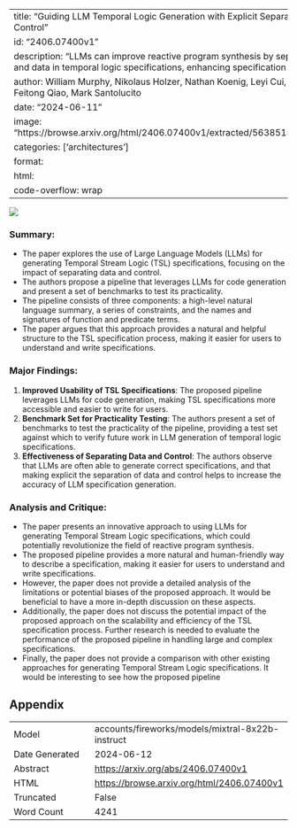 
---
title: "Guiding LLM Temporal Logic Generation with Explicit Separation of Data and Control"
id: "2406.07400v1"
description: "LLMs can improve reactive program synthesis by separating control and data in temporal logic specifications, enhancing specification generation."
author: William Murphy, Nikolaus Holzer, Nathan Koenig, Leyi Cui, Raven Rothkopf, Feitong Qiao, Mark Santolucito
date: "2024-06-11"
image: "https://browse.arxiv.org/html/2406.07400v1/extracted/5638515/Compiled.png"
categories: ['architectures']
format:
  html:
    code-overflow: wrap
---

![](https://browse.arxiv.org/html/2406.07400v1/extracted/5638515/Compiled.png)

### Summary:

- The paper explores the use of Large Language Models (LLMs) for generating Temporal Stream Logic (TSL) specifications, focusing on the impact of separating data and control.
- The authors propose a pipeline that leverages LLMs for code generation and present a set of benchmarks to test its practicality.
- The pipeline consists of three components: a high-level natural language summary, a series of constraints, and the names and signatures of function and predicate terms.
- The paper argues that this approach provides a natural and helpful structure to the TSL specification process, making it easier for users to understand and write specifications.

### Major Findings:

1. **Improved Usability of TSL Specifications**: The proposed pipeline leverages LLMs for code generation, making TSL specifications more accessible and easier to write for users.
2. **Benchmark Set for Practicality Testing**: The authors present a set of benchmarks to test the practicality of the pipeline, providing a test set against which to verify future work in LLM generation of temporal logic specifications.
3. **Effectiveness of Separating Data and Control**: The authors observe that LLMs are often able to generate correct specifications, and that making explicit the separation of data and control helps to increase the accuracy of LLM specification generation.

### Analysis and Critique:

- The paper presents an innovative approach to using LLMs for generating Temporal Stream Logic specifications, which could potentially revolutionize the field of reactive program synthesis.
- The proposed pipeline provides a more natural and human-friendly way to describe a specification, making it easier for users to understand and write specifications.
- However, the paper does not provide a detailed analysis of the limitations or potential biases of the proposed approach. It would be beneficial to have a more in-depth discussion on these aspects.
- Additionally, the paper does not discuss the potential impact of the proposed approach on the scalability and efficiency of the TSL specification process. Further research is needed to evaluate the performance of the proposed pipeline in handling large and complex specifications.
- Finally, the paper does not provide a comparison with other existing approaches for generating Temporal Stream Logic specifications. It would be interesting to see how the proposed pipeline

## Appendix

|          |          |
|----------|----------|
| Model     | accounts/fireworks/models/mixtral-8x22b-instruct       |
| Date Generated     | 2024-06-12       |
| Abstract | [https://arxiv.org/abs/2406.07400v1](https://arxiv.org/abs/2406.07400v1)        |
| HTML     | [https://browse.arxiv.org/html/2406.07400v1](https://browse.arxiv.org/html/2406.07400v1)       |
| Truncated       | False       |
| Word Count       | 4241       |